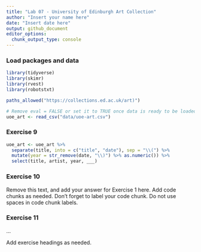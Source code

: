 ---
title: "Lab 07 - University of Edinburgh Art Collection"
author: "Insert your name here"
date: "Insert date here"
output: github_document
editor_options: 
  chunk_output_type: console
---

### Load packages and data

```{r load-packages, message = FALSE}
library(tidyverse) 
library(skimr)
library(rvest)
library(robotstxt)
```

```{r}
paths_allowed("https://collections.ed.ac.uk/art)")
```

```{r load-data, message = FALSE, eval = FALSE}
# Remove eval = FALSE or set it to TRUE once data is ready to be loaded
uoe_art <- read_csv("data/uoe-art.csv")
```

### Exercise 9

```{r separate-title-date, error = TRUE}
uoe_art <- uoe_art %>%
  separate(title, into = c("title", "date"), sep = "\\(") %>%
  mutate(year = str_remove(date, "\\)") %>% as.numeric()) %>%
  select(title, artist, year, ___)
```

### Exercise 10

Remove this text, and add your answer for Exercise 1 here.
Add code chunks as needed.
Don't forget to label your code chunk.
Do not use spaces in code chunk labels.

### Exercise 11

...

Add exercise headings as needed.
